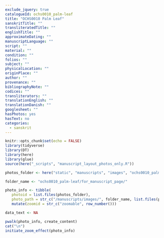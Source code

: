 ```yaml
---
exclude_jquery: true
catalogueId: ochs0010_palm-leaf
title: "OCHS0010 Palm Leaf"
sanskritTitle: ""
transliteratedTitle: ""
englishTitle: ""
approximateDating: ""
manuscriptLanguage: ""
script: ""
material: ""
condition: ""
folios: ""
subject: ""
physicalLocation: ""
originPlace: ""
author: ""
provenance: ""
bibliographyNote: ""
codices: ""
transliterators: ""
translationEnglish: ""
translationDanish: ""
googlesheet: ""
hasPhotos: yes
hasText: no
categories:
  - sanskrit
---
```


```r
knitr::opts_chunk$set(echo = FALSE)
library(tidyverse)
library(DT)
library(here)
library(glue)
source(here("_scripts", "manuscript_layout_photos_only.R"))

photos_folder <- here("static", "manuscripts", "images", "ochs0010_palm-leaf", "for_manuscript_page")

folder_name <- "ochs0010_palm-leaf/for_manuscript_page/"

photo_info <- tibble(
   photoid = list.files(photos_folder),
   photo_path = str_c("/manuscripts/images/", folder_name, list.files(photos_folder))) %>% 
   mutate(zoomid = str_c("zoomable", row_number()))

data_text <- NA

```

```r
pwalk(photo_info, create_content)
cat("\n")
initiate_zoom_effect(photo_info)
```
